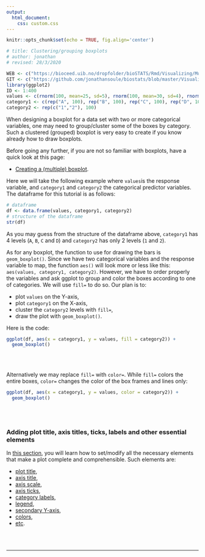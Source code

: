 ```yaml
---
output:
  html_document:
    css: custom.css
--- 
```


```r
knitr::opts_chunk$set(echo = TRUE, fig.align='center')

# title: Clustering/grouping boxplots
# author: jonathan
# revised: 28/3/2020 

WEB <- c("https://bioceed.uib.no/dropfolder/bioSTATS/Rmd/Visualizing/Multiple/clustering-boxplots.html")
GIT <- c("https://github.com/jonathansoule/biostats/blob/master/Visualizing/Multiple/clustering-boxplots.Rmd")
library(ggplot2)
ID <- 1:400
values <- c(rnorm(100, mean=25, sd=5), rnorm(100, mean=30, sd=4), rnorm(100, mean=15, 3), rnorm(100, mean=40, sd=5))
category1 <- c(rep("A", 100), rep("B", 100), rep("C", 100), rep("D", 100))
category2 <- rep(c("1","2"), 100)
```

When designing a boxplot for a data set with two or more categorical variables, one may need to group/cluster some of the boxes by category. Such a clustered (grouped) boxplot is very easy to create if you know already how to draw boxplots.

Before going any further, if you are not so familiar with boxplots, have a quick look at this page:

+ [Creating a (multiple) boxplot](https://biostats.w.uib.no/creating-a-multiple-boxplot/){target="_blank"}.

Here we will take the following example where `values`is the response variable, and `category1` and `category2` the categorical predictor variables. The dataframe for this tutorial is as follows:
```r
# dataframe
df <- data.frame(values, category1, category2)
# structure of the dataframe
str(df)
```


As you may guess from the structure of the dataframe above, `category1` has 4 levels (`A`, `B`, `C` and `D`) and `category2` has only 2 levels (`1` and `2`). 

As for any boxplot, the function to use for drawing the bars is `geom_boxplot()`. Since we have two categorical variables and the response variable to map, the function `aes()` will look more or less like this: `aes(values, category1, category2)`. However, we have to order properly the variables and ask ggplot to group and color the boxes according to one of categories. We will use `fill=` to do so. Our plan is to:

+ plot `values` on the Y-axis,
+ plot `category1` on the X-axis, 
+ cluster the `category2` levels with `fill=`, 
+ draw the plot with `geom_boxplot()`.

Here is the code:
```r
ggplot(df, aes(x = category1, y = values, fill = category2)) +
  geom_boxplot()
```
<br/><br/>

Alternatively we may replace `fill=` with `color=`. While `fill=` colors the entire boxes, `color=` changes the color of the box frames and lines only:
```r
ggplot(df, aes(x = category1, y = values, color = category2)) +
  geom_boxplot()
```
<br/><br/>

### Adding plot title, axis titles, ticks, labels and other essential elements

In [this section](https://biostats.w.uib.no/topics/data-visualization-with-ggplot2/essential-elements/){target="_blank"}, you will learn how to set/modify all the necessary elements that make a plot complete and comprehensible. Such elements are:

+ [plot title](https://biostats.w.uib.no/title/){target="_blank"}, 
+ [axis title](https://biostats.w.uib.no/axis-titles/){target="_blank"},
+ [axis scale](https://biostats.w.uib.no/axis-scale/){target="_blank"},
+ [axis ticks](https://biostats.w.uib.no/axis-ticks/){target="_blank"},
+ [category labels](https://biostats.w.uib.no/category-labels/){target="_blank"},
+ [legend](https://biostats.w.uib.no/legend/){target="_blank"},
+ [secondary Y-axis](https://biostats.w.uib.no/secondary-y-axis/){target="_blank"},
+ [colors](https://biostats.w.uib.no/choosing-colors-for-your-plot/){target="_blank"},
+ [etc](https://biostats.w.uib.no/topics/data-visualization-with-ggplot2/essential-elements/){target="_blank"}.

<br/><br/>


***
<!-- UNCOMMENT TO ACTIVATE
Get the Rmarkdown file corresponding to this page on [GitHub](`r GIT`){target="_blank"}.
-->


